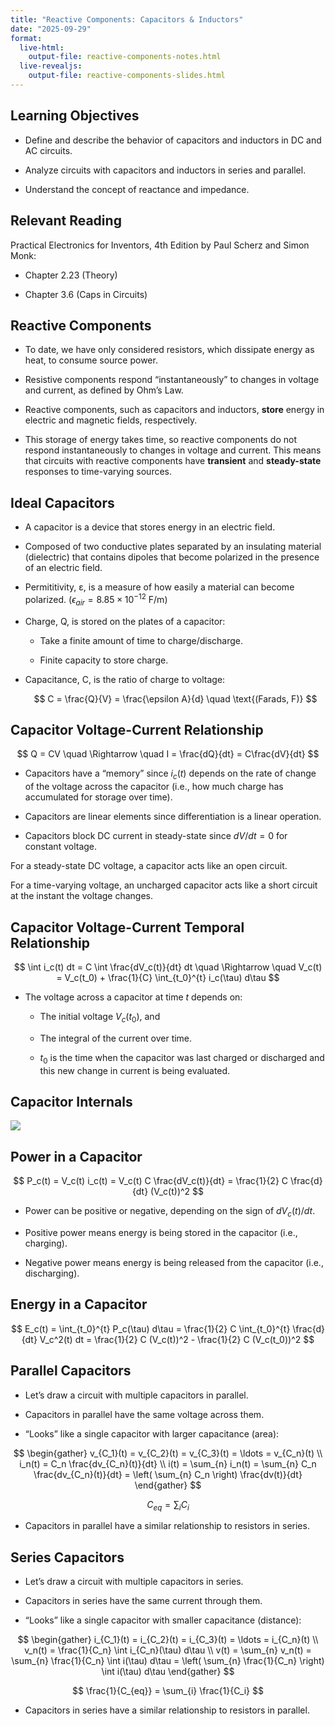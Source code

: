 ```yaml
---
title: "Reactive Components: Capacitors & Inductors"
date: "2025-09-29"
format:
  live-html: 
    output-file: reactive-components-notes.html
  live-revealjs: 
    output-file: reactive-components-slides.html
---
```


## Learning Objectives

- Define and describe the behavior of capacitors and inductors in DC and AC
circuits.

- Analyze circuits with capacitors and inductors in series and parallel.

- Understand the concept of reactance and impedance.

## Relevant Reading

Practical Electronics for Inventors, 4th Edition by Paul Scherz and Simon Monk:

- Chapter 2.23 (Theory)

- Chapter 3.6 (Caps in Circuits)

## Reactive Components

- To date, we have only considered resistors, which dissipate energy as heat, to
consume source power.

- Resistive components respond "instantaneously" to changes in voltage and
current, as defined by Ohm's Law.

- Reactive components, such as capacitors and inductors, **store** energy in
electric and magnetic fields, respectively.

- This storage of energy takes time, so reactive components do not respond
instantaneously to changes in voltage and current.  This means that circuits
with reactive components have **transient** and **steady-state** responses to
time-varying sources.

## Ideal Capacitors

- A capacitor is a device that stores energy in an electric field.

- Composed of two conductive plates separated by an insulating material
(dielectric) that contains dipoles that become polarized in the presence of an
electric field.

- Permititivity, ε, is a measure of how easily a material can become polarized.
($\epsilon_{air} = 8.85 \times 10^{-12} \text{ F/m}$)

- Charge, Q, is stored on the plates of a capacitor:

  - Take a finite amount of time to charge/discharge.

  - Finite capacity to store charge.

- Capacitance, C, is the ratio of charge to voltage:
  
  $$
  C = \frac{Q}{V} = \frac{\epsilon A}{d} \quad \text{(Farads, F)}
  $$

## Capacitor Voltage-Current Relationship

$$
Q = CV \quad \Rightarrow \quad I = \frac{dQ}{dt} = C\frac{dV}{dt}
$$

- Capacitors have a "memory" since $i_c(t)$ depends on the rate of change of
the voltage across the capacitor (i.e., how much charge has accumulated for
storage over time).

- Capacitors are linear elements since differentiation is a linear operation.

- Capacitors block DC current in steady-state since $dV/dt = 0$ for constant voltage.

::: callout-tip
For a steady-state DC voltage, a capacitor acts like an open circuit.
:::

::: callout-tip
For a time-varying voltage, an uncharged capacitor acts like a short circuit at the instant
the voltage changes.
:::

## Capacitor Voltage-Current Temporal Relationship

$$
\int i_c(t) dt = C \int \frac{dV_c(t)}{dt} dt \quad \Rightarrow \quad V_c(t) = V_c(t_0) + \frac{1}{C} \int_{t_0}^{t} i_c(\tau) d\tau
$$

- The voltage across a capacitor at time $t$ depends on:

  - The initial voltage $V_c(t_0)$, and
  
  - The integral of the current over time.

  - $t_0$ is the time when the capacitor was last charged or discharged and this new change in current is being evaluated.

## Capacitor Internals

![](images/cap.jpg){fig-align="center"}

## Power in a Capacitor

$$
P_c(t) = V_c(t) i_c(t) = V_c(t) C \frac{dV_c(t)}{dt} = \frac{1}{2} C \frac{d}{dt} (V_c(t))^2
$$

- Power can be positive or negative, depending on the sign of $dV_c(t)/dt$.

- Positive power means energy is being stored in the capacitor (i.e.,
charging).

- Negative power means energy is being released from the capacitor (i.e.,
discharging).

## Energy in a Capacitor

$$
E_c(t) = \int_{t_0}^{t} P_c(\tau) d\tau = \frac{1}{2} C \int_{t_0}^{t} \frac{d}{dt} V_c^2(t) dt =  \frac{1}{2} C (V_c(t))^2 - \frac{1}{2} C (V_c(t_0))^2
$$

## Parallel Capacitors

<!-- TODO: add circuit diagram -->

- Let's draw a circuit with multiple capacitors in parallel.

- Capacitors in parallel have the same voltage across them.

- "Looks" like a single capacitor with larger capacitance (area):

$$
\begin{gather}
v_{C_1}(t) = v_{C_2}(t) = v_{C_3}(t) = \ldots = v_{C_n}(t) \\
i_n(t) = C_n \frac{dv_{C_n}(t)}{dt} \\
i(t) = \sum_{n} i_n(t) = \sum_{n} C_n \frac{dv_{C_n}(t)}{dt} = \left( \sum_{n} C_n \right) \frac{dv(t)}{dt}
\end{gather}
$$

$$
C_{eq} = \sum_{i} C_i
$$

- Capacitors in parallel have a similar relationship to resistors in series.

## Series Capacitors

<!-- TODO: add circuit diagram -->
- Let's draw a circuit with multiple capacitors in series.

- Capacitors in series have the same current through them.

- "Looks" like a single capacitor with smaller capacitance (distance):

$$
\begin{gather}
i_{C_1}(t) = i_{C_2}(t) = i_{C_3}(t) = \ldots = i_{C_n}(t) \\
v_n(t) = \frac{1}{C_n} \int i_{C_n}(\tau) d\tau \\
v(t) = \sum_{n} v_n(t) = \sum_{n} \frac{1}{C_n} \int i(\tau) d\tau = \left( \sum_{n} \frac{1}{C_n} \right) \int i(\tau) d\tau
\end{gather}
$$

$$
\frac{1}{C_{eq}} = \sum_{i} \frac{1}{C_i}
$$

- Capacitors in series have a similar relationship to resistors in parallel.